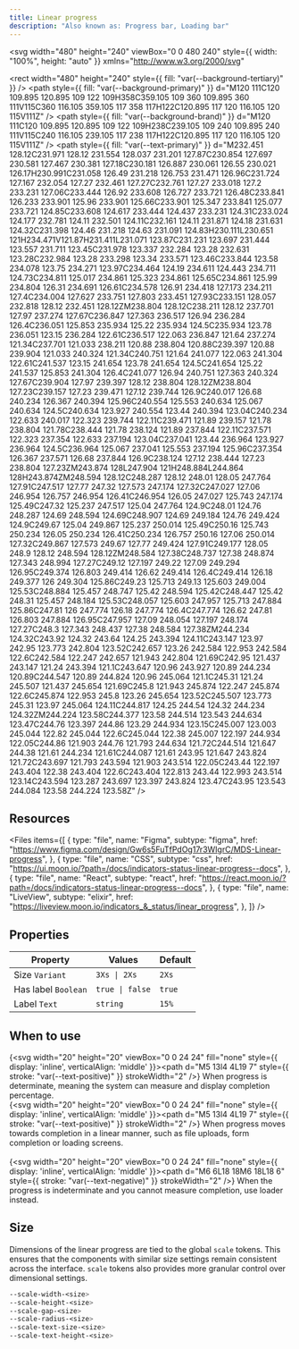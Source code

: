 ```yaml
---
title: Linear progress
description: "Also known as: Progress bar, Loading bar"
---
```


<svg
  width="480"
  height="240"
  viewBox="0 0 480 240"
  style={{ width: "100%", height: "auto" }}
  xmlns="http://www.w3.org/2000/svg"
>
  <rect
    width="480"
    height="240"
    style={{ fill: "var(--background-tertiary)" }}
  />
  <path
    style={{ fill: "var(--background-primary)" }}
    d="M120 111C120 109.895 120.895 109 122 109H358C359.105 109 360 109.895 360 111V115C360 116.105 359.105 117 358 117H122C120.895 117 120 116.105 120 115V111Z"
  />
  <path
    style={{ fill: "var(--background-brand)" }}
    d="M120 111C120 109.895 120.895 109 122 109H238C239.105 109 240 109.895 240 111V115C240 116.105 239.105 117 238 117H122C120.895 117 120 116.105 120 115V111Z"
  />
  <path
    style={{ fill: "var(--text-primary)" }}
    d="M232.451 128.12C231.971 128.12 231.554 128.037 231.201 127.87C230.854 127.697 230.581 127.467 230.381 127.18C230.181 126.887 230.061 126.55 230.021 126.17H230.991C231.058 126.49 231.218 126.753 231.471 126.96C231.724 127.167 232.054 127.27 232.461 127.27C232.761 127.27 233.018 127.2 233.231 127.06C233.444 126.92 233.608 126.727 233.721 126.48C233.841 126.233 233.901 125.96 233.901 125.66C233.901 125.347 233.841 125.077 233.721 124.85C233.608 124.617 233.444 124.437 233.231 124.31C233.024 124.177 232.781 124.11 232.501 124.11C232.161 124.11 231.871 124.18 231.631 124.32C231.398 124.46 231.218 124.63 231.091 124.83H230.111L230.651 121H234.471V121.87H231.411L231.071 123.87C231.231 123.697 231.444 123.557 231.711 123.45C231.978 123.337 232.284 123.28 232.631 123.28C232.984 123.28 233.298 123.34 233.571 123.46C233.844 123.58 234.078 123.75 234.271 123.97C234.464 124.19 234.611 124.443 234.711 124.73C234.811 125.017 234.861 125.323 234.861 125.65C234.861 125.99 234.804 126.31 234.691 126.61C234.578 126.91 234.418 127.173 234.211 127.4C234.004 127.627 233.751 127.803 233.451 127.93C233.151 128.057 232.818 128.12 232.451 128.12ZM238.804 128.12C238.211 128.12 237.701 127.97 237.274 127.67C236.847 127.363 236.517 126.94 236.284 126.4C236.051 125.853 235.934 125.22 235.934 124.5C235.934 123.78 236.051 123.15 236.284 122.61C236.517 122.063 236.847 121.64 237.274 121.34C237.701 121.033 238.211 120.88 238.804 120.88C239.397 120.88 239.904 121.033 240.324 121.34C240.751 121.64 241.077 122.063 241.304 122.61C241.537 123.15 241.654 123.78 241.654 124.5C241.654 125.22 241.537 125.853 241.304 126.4C241.077 126.94 240.751 127.363 240.324 127.67C239.904 127.97 239.397 128.12 238.804 128.12ZM238.804 127.23C239.157 127.23 239.471 127.12 239.744 126.9C240.017 126.68 240.234 126.367 240.394 125.96C240.554 125.553 240.634 125.067 240.634 124.5C240.634 123.927 240.554 123.44 240.394 123.04C240.234 122.633 240.017 122.323 239.744 122.11C239.471 121.89 239.157 121.78 238.804 121.78C238.444 121.78 238.124 121.89 237.844 122.11C237.571 122.323 237.354 122.633 237.194 123.04C237.041 123.44 236.964 123.927 236.964 124.5C236.964 125.067 237.041 125.553 237.194 125.96C237.354 126.367 237.571 126.68 237.844 126.9C238.124 127.12 238.444 127.23 238.804 127.23ZM243.874 128L247.904 121H248.884L244.864 128H243.874ZM248.594 128.12C248.287 128.12 248.01 128.05 247.764 127.91C247.517 127.77 247.32 127.573 247.174 127.32C247.027 127.06 246.954 126.757 246.954 126.41C246.954 126.05 247.027 125.743 247.174 125.49C247.32 125.237 247.517 125.04 247.764 124.9C248.01 124.76 248.287 124.69 248.594 124.69C248.907 124.69 249.184 124.76 249.424 124.9C249.67 125.04 249.867 125.237 250.014 125.49C250.16 125.743 250.234 126.05 250.234 126.41C250.234 126.757 250.16 127.06 250.014 127.32C249.867 127.573 249.67 127.77 249.424 127.91C249.177 128.05 248.9 128.12 248.594 128.12ZM248.584 127.38C248.737 127.38 248.874 127.343 248.994 127.27C249.12 127.197 249.22 127.09 249.294 126.95C249.374 126.803 249.414 126.62 249.414 126.4C249.414 126.18 249.377 126 249.304 125.86C249.23 125.713 249.13 125.603 249.004 125.53C248.884 125.457 248.747 125.42 248.594 125.42C248.447 125.42 248.31 125.457 248.184 125.53C248.057 125.603 247.957 125.713 247.884 125.86C247.81 126 247.774 126.18 247.774 126.4C247.774 126.62 247.81 126.803 247.884 126.95C247.957 127.09 248.054 127.197 248.174 127.27C248.3 127.343 248.437 127.38 248.584 127.38ZM244.234 124.32C243.92 124.32 243.64 124.25 243.394 124.11C243.147 123.97 242.95 123.773 242.804 123.52C242.657 123.26 242.584 122.953 242.584 122.6C242.584 122.247 242.657 121.943 242.804 121.69C242.95 121.437 243.147 121.24 243.394 121.1C243.647 120.96 243.927 120.89 244.234 120.89C244.547 120.89 244.824 120.96 245.064 121.1C245.31 121.24 245.507 121.437 245.654 121.69C245.8 121.943 245.874 122.247 245.874 122.6C245.874 122.953 245.8 123.26 245.654 123.52C245.507 123.773 245.31 123.97 245.064 124.11C244.817 124.25 244.54 124.32 244.234 124.32ZM244.224 123.58C244.377 123.58 244.514 123.543 244.634 123.47C244.76 123.397 244.86 123.29 244.934 123.15C245.007 123.003 245.044 122.82 245.044 122.6C245.044 122.38 245.007 122.197 244.934 122.05C244.86 121.903 244.76 121.793 244.634 121.72C244.514 121.647 244.38 121.61 244.234 121.61C244.087 121.61 243.95 121.647 243.824 121.72C243.697 121.793 243.594 121.903 243.514 122.05C243.44 122.197 243.404 122.38 243.404 122.6C243.404 122.813 243.44 122.993 243.514 123.14C243.594 123.287 243.697 123.397 243.824 123.47C243.95 123.543 244.084 123.58 244.224 123.58Z"
  />
</svg>

## Resources

<Files
  items={[
    {
      type: "file",
      name: "Figma",
      subtype: "figma",
      href: "https://www.figma.com/design/Gw6s5FuTfPdOg17r3WIgrC/MDS-Linear-progress",
    },
    {
      type: "file",
      name: "CSS",
      subtype: "css",
      href: "https://ui.moon.io/?path=/docs/indicators-status-linear-progress--docs",
    },
    {
      type: "file",
      name: "React",
      subtype: "react",
      href: "https://react.moon.io/?path=/docs/indicators-status-linear-progress--docs",
    },
    {
      type: "file",
      name: "LiveView",
      subtype: "elixir",
      href: "https://liveview.moon.io/indicators_&_status/linear_progress",
    },
  ]}
/>

## Properties

| **Property**        | **Values**      | **Default** |
| ------------------- | --------------- | ----------- |
| Size `Variant`      | `3Xs \| 2Xs`    | `2Xs`       |
| Has label `Boolean` | `true \| false` | `true`      |
| Label `Text`        | `string`        | `15%`       |

## When to use

{<svg width="20" height="20" viewBox="0 0 24 24" fill="none" style={{ display: 'inline', verticalAlign: 'middle' }}><path d="M5 13l4 4L19 7" style={{ stroke: "var(--text-positive)" }} strokeWidth="2" /></svg>} When progress is determinate, meaning the system can measure and display completion percentage. <br/>
{<svg width="20" height="20" viewBox="0 0 24 24" fill="none" style={{ display: 'inline', verticalAlign: 'middle' }}><path d="M5 13l4 4L19 7" style={{ stroke: "var(--text-positive)" }} strokeWidth="2" /></svg>} When progress moves towards completion in a linear manner, such as file uploads, form completion or loading screens. <br/><br/>
{<svg width="20" height="20" viewBox="0 0 24 24" fill="none" style={{ display: 'inline', verticalAlign: 'middle' }}><path d="M6 6L18 18M6 18L18 6" style={{ stroke: "var(--text-negative)" }} strokeWidth="2" /></svg>} When the progress is indeterminate and you cannot measure completion, use loader instead. <br/>

## Size

Dimensions of the linear progress are tied to the global `scale` tokens. This ensures that the components with similar size settings remain consistent across the interface. `scale` tokens also provides more granular control over dimensional settings.

```css:scale.css showLineNumbers
--scale-width-<size>
--scale-height-<size>
--scale-gap-<size>
--scale-radius-<size>
--scale-text-size-<size>
--scale-text-height-<size>
```
